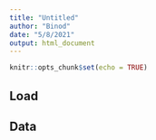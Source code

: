 ```yaml
---
title: "Untitled"
author: "Binod"
date: "5/8/2021"
output: html_document
---
```


```r
knitr::opts_chunk$set(echo = TRUE)
```

## Load

## Data
